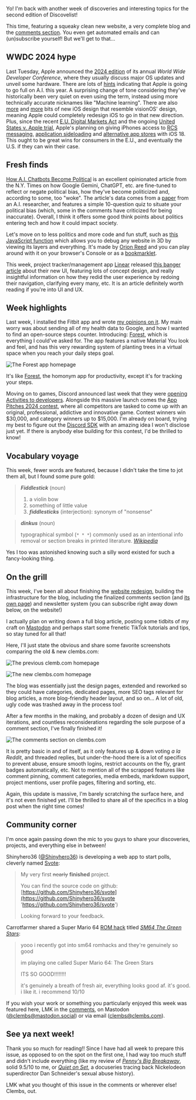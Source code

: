 <script>
    {    /* import oldWebsiteBlog from './old-website-blog.png?as=run';
</script>

Yo! I'm back with another week of discoveries and interesting topics for the second edition of Discovelist!

This time, featuring a squeaky clean new website, a very complete blog and the [comments section](#comments). You even get automated emails and can (un)subscribe yourself! But we'll get to that...

## WWDC 2024 hype

Last Tuesday, Apple announced the [2024 edition](https://www.apple.com/newsroom/2024/03/apples-worldwide-developers-conference-returns-june-10-2024/) of its annual _World Wide Developer Conference_, where they usually discuss major OS updates and unveil some hardware. There are lots of [hints](https://www.macrumors.com/2024/03/26/apple-ios-18-ai-wwdc-2024/) indicating that Apple is going to go full on A.I. this year. A surprising change of tone considering they've historically been very quiet on even using the term, instead using more technically accurate nicknames like "Machine learning". There are also [more](https://www.reddit.com/r/ios/comments/1432i1e/how_do_you_guys_feel_about_the_new_imessage_apps/) and [more](https://www.apple.com/newsroom/2024/02/introducing-apple-sports-a-new-app-for-sports-fans/) bits of new iOS design that resemble visionOS' design, meaning Apple could completely redesign iOS to go in that new direction. Plus, since the recent [E.U. Digital Markets Act](https://commission.europa.eu/strategy-and-policy/priorities-2019-2024/europe-fit-digital-age/digital-markets-act-ensuring-fair-and-open-digital-markets_en) and the ongoing [United States v. Apple trial](<https://en.wikipedia.org/wiki/United_States_v._Apple_(2024)>), Apple's planning on giving iPhones access to [RCS messaging](https://9to5mac.com/2023/11/16/apple-rcs-coming-to-iphone/), [application sideloading](https://www.zdnet.com/article/apple-hints-that-ios-17-2-will-enable-sideloading-apps-but-not-for-everyone/) and [alternative app stores](https://developer.apple.com/documentation/appdistribution/creating-an-alternative-app-marketplace/) with iOS 18. This ought to be great wins for consumers in the E.U., and eventually the U.S. if they can win their case.

## Fresh finds

[How A.I. Chatbots Become Political](https://www.nytimes.com/interactive/2024/03/28/opinion/ai-political-bias.html?unlocked_article_code=1.g00.xHUy.cwK9IViBJu1f&smid=url-share) is an excellent opinionated article from the N.Y. Times on how Google Gemini, ChatGPT, etc. are fine-tuned to reflect or negate political bias, how they've become politicized and, according to some, too "woke". The article's data comes from a [paper](https://arxiv.org/ftp/arxiv/papers/2402/2402.01789.pdf) from an A.I. researcher, and features a simple 10-question quiz to situate your political bias (which, some in the comments have criticized for being inaccurate). Overall, I think it offers some good think points about politics entering tech and how it could impact society.

Let's move on to less politics and more code and fun stuff, such as [this JavaScript function](https://gist.github.com/OrionReed/4c3778ebc2b5026d2354359ca49077ca) which allows you to debug any website in 3D by viewing its layers and everything. It's made by [Orion Reed](https://twitter.com/OrionReedOne/status/1772934478421188620) and you can play around with it on your browser's Console or as a [bookmarklet](https://en.wikipedia.org/wiki/Bookmarklet).

This week, project tracker/management app [Linear](https://linear.app) released [this banger article](https://linear.app/blog/how-we-redesigned-the-linear-ui) about their new UI, featuring lots of concept design, and really insightful information on how they redid the user experience by redoing their navigation, clarifying every many, etc. It is an article definitely worth reading if you're into UI and UX.

## Week highlights

Last week, I installed the Fitbit app and wrote [my opinions on it](https://clembs.com/blog/discovelist/2024/03/24). My main worry was about sending all of my health data to Google, and how I wanted to find an open-source steps counter. Introducing: [Forest](https://github.com/bk20dev/forest), which is everything I could've asked for. The app features a native Material You look and feel, and has this very rewarding system of planting trees in a virtual space when you reach your daily steps goal.

<Img
  src={forest}
  alt="The Forest app homepage"
/>

It's like [Forest](https://forestapp.cc/), the homonym app for productivity, except it's for tracking your steps.


Moving on to games, Discord announced last week that they were [opening Activities to developers](https://discord.com/build/embedded-app-sdk). Alongside this massive launch comes the [App Pitches 2024 contest](https://discord.com/build/app-pitches-2024), where all competitors are tasked to come up with an original, professional, addictive and innovative game. Contest winners win $30,000, and category winners up to $15,000. I'm already on board, trying my best to figure out the [Discord SDK](https://discord.com/developers/docs/activities/overview) with an amazing idea I won't disclose just yet. If there is anybody else building for this contest, I'd be thrilled to know!

## Vocabulary voyage

This week, fewer words are featured, because I didn't take the time to jot them all, but I found some pure gold:

> **_Fiddlestick_** (noun)
>
> 1. a violin bow
> 2. something of little value
> 3. **_fiddlesticks_** (interjection): synonym of "nonsense"

> **_dinkus_** (noun)
>
> typographical symbol (`* * *`) commonly used as an intentional info removal or section breaks in printed literature. _[Wikipedia](https://en.wikipedia.org/wiki/Dinkus)_

Yes I too was astonished knowing such a silly word existed for such a fancy-looking thing.

## On the grill

This week, I've been all about finishing the [website redesign](https://clembs.com), building the infrastructure for the blog, including the finalized comments section (and [its own page](https://clembs.com/comments)) and newsletter system (you can subscribe right away down below, on the website!)

I actually plan on writing down a full blog article, posting some tidbits of my craft on [Mastodon](https://mastodon.social/@clembs) and perhaps start some frenetic TikTok tutorials and tips, so stay tuned for all that!

Here, I'll just state the obvious and share some favorite screenshots comparing the old & new clembs.com:

<Img
  src={oldWebsiteHome}
  alt="The previous clemb.com homepage"
/>

<Img
  src={newWebsiteHome}
  alt="The new clembs.com homepage"
/>

The blog was essentially just the design pages, extended and reworked so they could have categories, dedicated pages, more SEO tags relevant for blog articles, a more blog-friendly header layout, and so on... A lot of old, ugly code was trashed away in the process too!

After a few months in the making, and probably a dozen of design and UX iterations, and countless reconsiderations regarding the sole purpose of a comment section, I've finally finished it!

<Img
  src={commentsSection}
  alt="The comments section on clembs.com"
/>

It is pretty basic in and of itself, as it only features up & down voting _a la Reddit_, and threaded replies, but under-the-hood there is a lot of specifics to prevent abuse, ensure smooth logins, restrict accounts on the fly, grant badges automatically, etc. Not to mention all of the scrapped features like comment pinning, comment categories, media embeds, markdown support, project mentions, user profile pages, filtering and sorting, etc.

Again, this update is massive, I'm barely scratching the surface here, and it's not even finished yet. I'll be thrilled to share all of the specifics in a blog post when the right time comes!

## Community corner

I'm once again passing down the mic to you guys to share your discoveries, projects, and everything else in between!

Shinyhero36 ([@Shinyhero36](https://github.com/Shinyhero36)) is developing a web app to start polls, cleverly named [Svote](https://svote.vercel.app):

> My very first ~~nearly~~ **finished** project.
> 
> You can find the source code on github: [https://github.com/Shinyhero36/svote](https://github.com/Shinyhero36/svote 'https://github.com/Shinyhero36/svote')
> 
> Looking forward to your feedback.

Carrotfarmer shared a Super Mario 64 [ROM hack](https://en.wikipedia.org/wiki/ROM_hacking) titled [_SM64 The Green Stars_](https://romhacking.com/hack/sm64-the-green-stars):

> yooo i recently got into sm64 romhacks and they're genuinely so good
>
> im playing one called Super Mario 64: The Green Stars
> 
> ITS SO GOOD!!!!!!!!
> 
> it's genuinely a breath of fresh air, everything looks good af. it's good. i like it. i recommend 10/10

If you wish your work or something you particularly enjoyed this week was featured here, LMK in the [comments](#comments), on Mastodon ([@clembs@mastodon.social](https://mastodon.social/@clembs)) or via email ([clembs@clembs.com](mailto:clembs@clembs.com)).

## See ya next week!

Thank you so much for reading!! Since I have had all week to prepare this issue, as opposed to on the spot on the first one, I had way too much stuff and didn't include everything (like my review of [_Penny's Big Breakaway_](https://store.privatedivision.com/game/pennys-big-breakaway), solid 9.5/10 to me, or [_Quiet on Set_](https://www.discoveryplus.com/show/quiet-on-set-the-dark-side-of-kids-tv-us), a docuseries tracing back Nickelodeon superdirector Dan Schneider's sexual abuse history).

LMK what you thought of this issue in the comments or wherever else!
Clembs, out.
